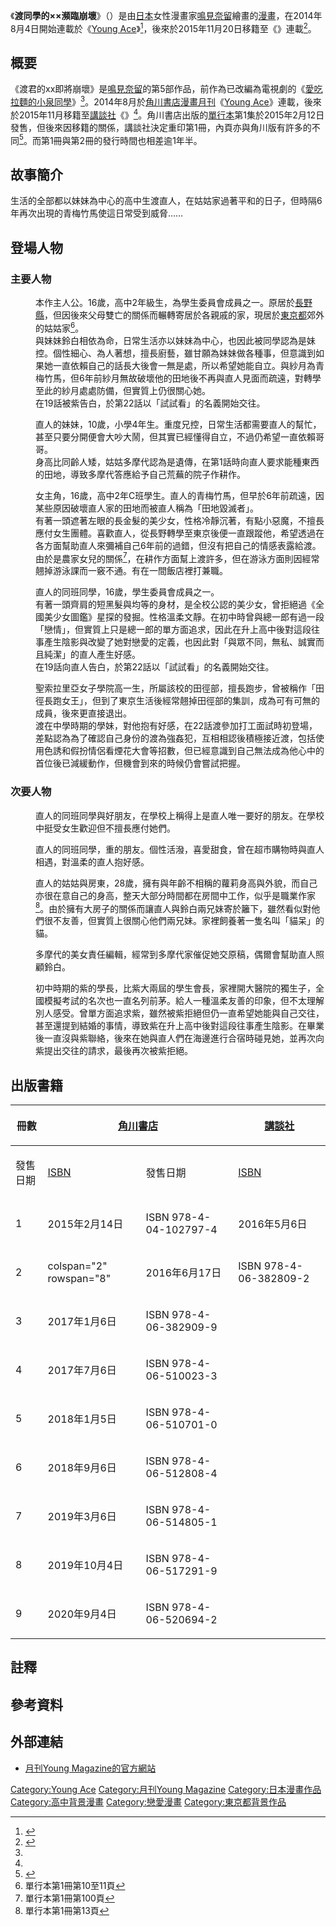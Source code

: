 {{Unfinished}}
{{noteTA
|1=zh-cn:渡君的XX即将崩坏;zh-tw:渡同學的××瀕臨崩壞;
}}
{{Infobox animanga/Headerofja
|kana=  こわたりくんのばつばつがほうかいすんぜん
|romaji= Watari-kun no Batsu-batsu ga Houkai Sunzen
|english=Watari-kun's ***** Is about to Collapse
|標題= 渡同學的××瀕臨崩壞
|圖像= Watari-kun no xx Ga Houkai Sunzen Cover 1.jpg
|尺寸= 225px
|說明= 
|日文名稱= 渡くんの××が崩壊寸前
|類型= [[愛情喜劇|愛情喜劇]]、[[校園漫畫|校園漫畫]]
}}
{{Infobox animanga/name
|official=
|formal= {{flagicon|CHNML}} 渡君的XX即将-{}-崩坏<br>{{flagicon|TWN}} 渡同學的××瀕臨-{}-崩壞
|common= 渡君的xx即將崩壞
}}
{{Infobox animanga/Manga
|標題= 
|作畫= [[鳴見奈留|鳴見奈留]]
|出版社 = {{flagicon|JPN}} [[角川書店|角川書店]]→[[講談社|講談社]]<br>{{flagicon|TWN}} [[東立出版社|東立出版社]]
|連載雜誌=[[Young_Ace|Young Ace]]→{{link-ja|月刊Young Magazine|月刊ヤングマガジン}}
|label= {{flagicon|JPN}} {{link-ja|角川Comics Ace|角川コミックス・エース}}→{{link-ja|Young Magazine KC|ヤンマガKC|Young Magazine KC Special}}
|網路= {{flagicon|CHNML}} [[Bilibili|Bilibili漫画]]
|開始= <small>Young Ace：</small><br/>2014年9月號<ref name="Natalie1"/>－2015年7月號<br/><small>月刊Young Magazine：</small><br/>2015年No.12<ref>{{cite web|url=http://yanmaga.jp/monthly/backnumber/2015/2015-12.html|title=移籍連載開始!『ラーメン大好き小泉さん』の鳴見なるが描く日常崩壞ラブコメ！！|publisher={{link-ja|月刊Young Magazine|月刊ヤングマガジン}}|accessdate=2016-10-16|language=ja|archive-date=2016-08-22|archive-url=https://web.archive.org/web/20160822124449/http://yanmaga.jp/monthly/backnumber/2015/2015-12.html|dead-url=no}}</ref>
|結束= 
|開始日= 2014年8月4日
|結束日= 
|冊數= {{flagicon|JPN}} 12冊<small>（2022年2月）</small><br>{{flagicon|TWN}} 2冊<small>（2020年10月）</small>
|話數= 31話<small>（2018年1月18日）</small>
|其他=
}}
{{Infobox animanga/Footerofja}}
《'''渡同學的××瀕臨崩壞'''》（{{lang-ja|渡くんの××が崩壊寸前}}）是由[[日本|日本]]女性漫畫家[[鳴見奈留|鳴見奈留]]繪畫的[[日本漫畫|漫畫]]，在2014年8月4日開始連載於《[[Young_Ace|Young Ace]]》<ref name="Natalie1">{{cite web|url=http://natalie.mu/comic/news/122755|title=JAの鳴見なる新作、畑荒らしに遭った兄妹描く|date=2014-08-04|accessdate=2016-10-16|publisher=[[Natalie_(網站)|Comic Natalie]]|language=ja|archive-date=2019-12-21|archive-url=https://web.archive.org/web/20191221174759/https://natalie.mu/comic/news/122755|dead-url=no}}</ref>，後來於2015年11月20日移籍至《{{link-ja|月刊Young Magazine|月刊ヤングマガジン}}》連載<ref name=Natalie2>{{cite web|url=http://natalie.mu/comic/news/166652|title=鳴見なるの三角関係＋妹のラブコメ「渡くんの××が崩壊寸前」月刊YMに移籍|date=2015-11-20|accessdate=2016-10-16|publisher=Comic Natalie|language=ja|archive-date=2019-05-17|archive-url=https://web.archive.org/web/20190517103502/https://natalie.mu/comic/news/166652|dead-url=no}}</ref>。

== 概要 ==
《渡君的xx即將崩壞》是[[鳴見奈留|鳴見奈留]]的第5部作品，前作為已改編為電視劇的《[[愛吃拉麵的小泉同學|愛吃拉麵的小泉同學]]》<ref name="Natalie1"/>。2014年8月於[[角川書店|角川書店]][[日本漫畫雜誌|漫畫月刊]]《[[Young_Ace|Young Ace]]》連載，後來於2015年11月移籍至[[講談社|講談社]]《{{link-ja|月刊Young Magazine|月刊ヤングマガジン}}》<ref name=Natalie2/>。角川書店出版的[[單行本|單行本]]第1集於2015年2月12日發售，但後來因移籍的關係，講談社決定重印第1冊，內頁亦與角川版有許多的不同<ref>{{cite web|url=http://life-hacking.net/%E3%80%8E%E6%B8%A1%E3%81%8F%E3%82%93%E3%81%AExx%E3%81%8C%E5%B4%A9%E5%A3%8A%E5%AF%B8%E5%89%8D%E3%80%8F%EF%BC%88%E7%AC%AC1%E5%B7%BB%EF%BC%89%E3%83%A4%E3%83%B3%E3%83%9E%E3%82%ACkc%E3%82%B9/|title=『渡くんの××が崩壊寸前』（第1巻）ヤンマガKCスペシャル版とカドカワコミック・エース版の違いは？比較してみた。|publisher=LH Magazine|date=2016-06-04|accessdate=2016-10-16|language=ja|archive-url=https://web.archive.org/web/20161018215138/http://life-hacking.net/%E3%80%8E%E6%B8%A1%E3%81%8F%E3%82%93%E3%81%AExx%E3%81%8C%E5%B4%A9%E5%A3%8A%E5%AF%B8%E5%89%8D%E3%80%8F%EF%BC%88%E7%AC%AC1%E5%B7%BB%EF%BC%89%E3%83%A4%E3%83%B3%E3%83%9E%E3%82%ACkc%E3%82%B9/|archive-date=2016-10-18|dead-url=yes}}</ref>。而第1冊與第2冊的發行時間也相差逾1年半。

== 故事簡介 ==
生活的全部都以妹妹為中心的高中生渡直人，在姑姑家過著平和的日子，但時隔6年再次出現的青梅竹馬使這日常受到威脅……

== 登場人物 ==
=== 主要人物 ===
; {{nihongo|渡直人|渡 直人（わたり なおと）}}
: 本作主人公。16歲，高中2年級生，為學生委員會成員之一。原居於[[長野縣|長野縣]]{{註|作中以長野縣的古名信州稱之。}}，但因後來父母雙亡{{註|時間為故事開始的2年前。}}的關係而輾轉寄居於各親戚的家，現居於[[東京都|東京都]]郊外的姑姑家<ref>單行本第1冊第10至11頁</ref>。
: 與妹妹鈴白相依為命，日常生活亦以妹妹為中心，也因此被同學認為是妹控。個性細心、為人著想，擅長廚藝，雖甘願為妹妹做各種事，但意識到如果她一直依賴自己的話長大後會一無是處，所以希望她能自立。與紗月為青梅竹馬，但6年前紗月無故破壞他的田地後不再與直人見面而疏遠，對轉學至此的紗月處處防備，但實質上仍很關心她。
: 在19話被紫告白，於第22話以「試試看」的名義開始交往。

; {{nihongo|渡鈴白|渡 鈴白（わたり すずしろ）}}
: 直人的妹妹，10歲，小學4年生。重度兄控，日常生活都需要直人的幫忙，甚至只要分開便會大吵大鬧，但其實已經懂得自立，不過仍希望一直依賴哥哥。
: 身高比同齡人矮，姑姑多摩代認為是遺傳，在第1話時向直人要求能種東西的田地，導致多摩代答應給予自己荒蕪的院子作耕作。

; {{nihongo|館花紗月|館花 紗月（たちばな さつき）}}
: 女主角，16歲，高中2年C班學生。直人的青梅竹馬，但早於6年前疏遠，因某些原因破壞直人家的田地而被直人稱為「田地毀滅者」。
: 有著一頭遮著左眼的長金髮的美少女，性格冷靜沉著，有點小惡魔，不擅長應付女生團體。喜歡直人，從長野轉學至東京後便一直跟蹤他，希望透過在各方面幫助直人來彌補自己6年前的過錯，但沒有把自己的情感表露給渡。由於是農家女兒的關係<ref>單行本第1冊第100頁</ref>，在耕作方面幫上渡許多，但在游泳方面則因經常翹掉游泳課而一竅不通。有在一間飯店裡打兼職。

; {{nihongo|石原紫|石原 紫（いしはら ゆかり）}}
: 直人的同班同學，16歲，學生委員會成員之一。
: 有著一頭齊肩的短黑髮與均等的身材，是全校公認的美少女，曾拒絕過《全國美少女圖鑑》星探的發掘。性格溫柔文靜。在初中時曾與總一郎有過一段「戀情」，但實質上只是總一郎的單方面追求，因此在升上高中後對這段往事產生陰影與改變了她對戀愛的定義，也因此對「與眾不同，無私、誠實而且純潔」的直人產生好感。
: 在19話向直人告白，於第22話以「試試看」的名義開始交往。

; {{nihongo|梅澤真輝奈|梅澤 真輝奈（うめざわ まきな）}}
: 聖索拉里亞女子學院高一生，所屬該校的田徑部，擅長跑步，曾被稱作「田徑長跑女王」，但到了東京生活後經常翹掉田徑部的集訓，成為可有可無的成員，後來更直接退出。
: 渡在中學時期的學妹，對他抱有好感，在22話渡參加打工面試時初登場，差點認為為了確認自己身份的渡為強姦犯，互相相認後積極接近渡，包括使用色誘和假扮情侶看煙花大會等招數，但已經意識到自己無法成為他心中的首位後已減緩動作，但機會到來的時候仍會嘗試把握。

=== 次要人物 ===
; {{nihongo|德井重|徳井 重（とくい しげ）}}
: 直人的同班同學與好朋友，在學校上稱得上是直人唯一要好的朋友。在學校中挺受女生歡迎但不擅長應付她們。

; {{nihongo|美尋|美尋（みひろ）}}
: 直人的同班同學，重的朋友。個性活潑，喜愛甜食，曾在超市購物時與直人相遇，對溫柔的直人抱好感。

; {{nihongo|渡多摩代|渡 多摩代（わたり たまよ）}}
: 直人的姑姑與房東，28歲，擁有與年齡不相稱的蘿莉身高與外貌，而自己亦很在意自己的身高，整天大部分時間都在房間中工作，似乎是職業作家<ref>單行本第1冊第13頁</ref>。由於擁有大房子的關係而讓直人與鈴白兩兄妹寄於籬下，雖然看似對他們很不友善，但實質上很關心他們兩兄妹。家裡飼養著一隻名叫「貓呆」的貓。

; {{nihongo|靜間|静間（しずま）}}
: 多摩代的美女責任編輯，經常到多摩代家催促她交原稿，偶爾會幫助直人照顧鈴白。

; {{nihongo|藤岡總一郎|藤岡 総一郎（ふじおか そういちろう）}}
: 初中時期的紫的學長，比紫大兩屆的學生會長，家裡開大醫院的獨生子，全國模擬考試的名次也一直名列前茅。給人一種溫柔友善的印象，但不太理解別人感受。曾單方面追求紫，雖然被紫拒絕但仍一直希望她能與自己交往，甚至還提到結婚的事情，導致紫在升上高中後對這段往事產生陰影。在畢業後一直沒與紫聯絡，後來在她與直人們在海邊進行合宿時碰見她，並再次向紫提出交往的請求，最後再次被紫拒絕。

== 出版書籍 ==
{| class=wikitable style="font-size:small;"
!rowspan="2"|冊數
!colspan="2"|{{flagicon|JPN}} [[角川書店|角川書店]]
!colspan="2"|{{flagicon|JPN}} [[講談社|講談社]]
!colspan="2"|{{flagicon|TWN}} [[東立出版社|東立出版社]]
|-
!發售日期!![[ISBN|ISBN]]!!發售日期!![[ISBN|ISBN]]!!發售日期!![[ISBN|ISBN]]
|-
! 1
| 2015年2月14日
| ISBN 978-4-04-102797-4
| 2016年5月6日
| ISBN 978-4-06-382780-4
| 2019年9月6日
| ISBN 978-957-26-3696-1
|-
! 2
| colspan="2" rowspan="8" {{N/A}}
| 2016年6月17日
| ISBN 978-4-06-382809-2
| 2020年10月19日
| ISBN 978-957-26-3697-8
|-
! 3
| 2017年1月6日
| ISBN 978-4-06-382909-9
|
|
|-
! 4
| 2017年7月6日
| ISBN 978-4-06-510023-3
|
|
|-
! 5
| 2018年1月5日
| ISBN 978-4-06-510701-0
|
|
|-
! 6
| 2018年9月6日
| ISBN 978-4-06-512808-4
|
|
|-
! 7
| 2019年3月6日
| ISBN 978-4-06-514805-1
|
|
|-
! 8
| 2019年10月4日
| ISBN 978-4-06-517291-9
|
|
|-
! 9
| 2020年9月4日
| ISBN 978-4-06-520694-2
|
|
|}

== 註釋 ==
<references group="註" />

== 參考資料 ==
{{reflist|2}}

== 外部連結 ==
* [https://magazine.yanmaga.jp/c/watarikunnoxxgahoukaisunzen/ 月刊Young Magazine的官方網站]{{ja icon}}

[[Category:Young_Ace|Category:Young Ace]]
[[Category:月刊Young_Magazine|Category:月刊Young Magazine]]
[[Category:日本漫畫作品|Category:日本漫畫作品]]
[[Category:高中背景漫畫|Category:高中背景漫畫]]
[[Category:戀愛漫畫|Category:戀愛漫畫]]
[[Category:東京都背景作品|Category:東京都背景作品]]